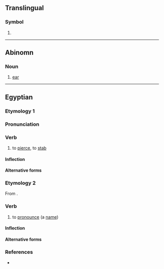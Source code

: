 {{also|Dm|DM|.dm|d.m.|D.M.}}
{{character info|㍷}}
==Translingual==
{{wikipedia}}

===Symbol===
{{mul-symbol}}

# {{SI-unit-abb2|deci|meter|metre|[[length]]}}

----

==Abinomn==

===Noun===
{{head|bsa|noun}}

# {{lb|bsa|anatomy}} [[ear]]

----

==Egyptian==

===Etymology 1===

===Pronunciation===
{{egy-IPA-E}}

===Verb===
{{egy-verb|2-lit|head=<hiero>d-m-T30</hiero>}}

# {{lb|egy|transitive}} to [[pierce]], to [[stab]] {{defdate|since the Middle Kingdom}}

====Inflection====
{{egy-conj-2-lit|dm|dmm}}

====Alternative forms====
{{egy-hieroforms
|<hiero>d:T30</hiero>|read1=dm}}

===Etymology 2===
From {{inh|ar|afa-pro|*dûm-}}.

===Verb===
{{egy-verb|2-lit|head=<hiero>d-m-T30-A2</hiero>}}

# {{lb|egy|transitive}} to [[pronounce]] (a [[name]])

====Inflection====
{{egy-conj-2-lit|dm|dmm}}

====Alternative forms====
{{egy-hieroforms
|<hiero>d:T30-m-A2</hiero>|read1=dm}}

===References===
* {{R:egy:Wb|5|449.1–450.6}}